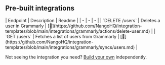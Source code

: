 
## Pre-built integrations

<AccordionGroup>


<Accordion title="Users">
| Endpoint | Description | Readme |
| - | - | - |
| `DELETE /users` | Deletes a user in Grammarly | [🔗](https://github.com/NangoHQ/integration-templates/blob/main/integrations/grammarly/actions/delete-user.md) |
| `GET /users` | Fetches a list of users from Grammarly | [🔗](https://github.com/NangoHQ/integration-templates/blob/main/integrations/grammarly/syncs/users.md) |
</Accordion>

</AccordionGroup>

<Tip>Not seeing the integration you need? [Build your own](https://docs.nango.dev/guides/platform/functions) independently.</Tip>
